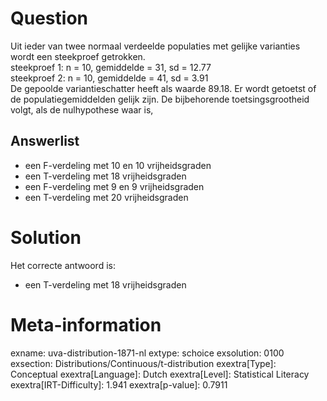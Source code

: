 Question
========

Uit ieder van twee normaal verdeelde populaties met gelijke varianties
wordt een steekproef getrokken.\
steekproef 1: n = 10, gemiddelde = 31, sd = 12.77\
steekproef 2: n = 10, gemiddelde = 41, sd = 3.91\
De gepoolde variantieschatter heeft als waarde 89.18. Er wordt getoetst
of de populatiegemiddelden gelijk zijn. De bijbehorende
toetsingsgrootheid volgt, als de nulhypothese waar is,

Answerlist
----------

* een F-verdeling met 10 en 10 vrijheidsgraden
* een T-verdeling met 18 vrijheidsgraden
* een F-verdeling met 9 en 9 vrijheidsgraden
* een T-verdeling met 20 vrijheidsgraden

Solution
========

Het correcte antwoord is: 

* een T-verdeling met 18 vrijheidsgraden

Meta-information
================
exname: uva-distribution-1871-nl
extype: schoice
exsolution: 0100
exsection: Distributions/Continuous/t-distribution
exextra[Type]: Conceptual
exextra[Language]: Dutch
exextra[Level]: Statistical Literacy
exextra[IRT-Difficulty]: 1.941
exextra[p-value]: 0.7911
